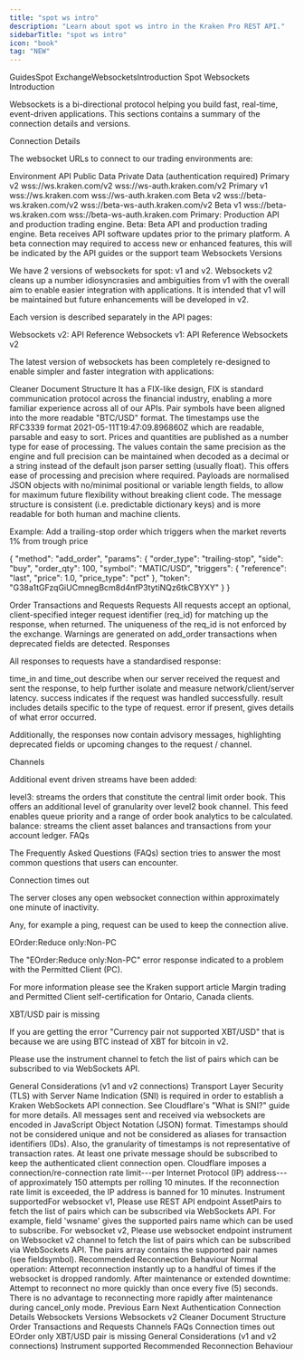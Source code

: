 ```yaml
---
title: "spot ws intro"
description: "Learn about spot ws intro in the Kraken Pro REST API."
sidebarTitle: "spot ws intro"
icon: "book"
tag: "NEW"
---
```

GuidesSpot ExchangeWebsocketsIntroduction
Spot Websockets Introduction

Websockets is a bi-directional protocol helping you build fast, real-time, event-driven applications. This sections contains a summary of the connection details and versions.

Connection Details​

The websocket URLs to connect to our trading environments are:

Environment	API	Public Data	Private Data (authentication required)
Primary	v2	wss://ws.kraken.com/v2	wss://ws-auth.kraken.com/v2
Primary	v1	wss://ws.kraken.com	wss://ws-auth.kraken.com
Beta	v2	wss://beta-ws.kraken.com/v2	wss://beta-ws-auth.kraken.com/v2
Beta	v1	wss://beta-ws.kraken.com	wss://beta-ws-auth.kraken.com
Primary: Production API and production trading engine.
Beta: Beta API and production trading engine. Beta receives API software updates prior to the primary platform. A beta connection may required to access new or enhanced features, this will be indicated by the API guides or the support team
Websockets Versions​

We have 2 versions of websockets for spot: v1 and v2. Websockets v2 cleans up a number idiosyncrasies and ambiguities from v1 with the overall aim to enable easier integration with applications. It is intended that v1 will be maintained but future enhancements will be developed in v2.

Each version is described separately in the API pages:

Websockets v2: API Reference
Websockets v1: API Reference
Websockets v2​

The latest version of websockets has been completely re-designed to enable simpler and faster integration with applications:

Cleaner Document Structure​
It has a FIX-like design, FIX is standard communication protocol across the financial industry, enabling a more familiar experience across all of our APIs.
Pair symbols have been aligned into the more readable "BTC/USD" format.
The timestamps use the RFC3339 format 2021-05-11T19:47:09.896860Z which are readable, parsable and easy to sort.
Prices and quantities are published as a number type for ease of processing. The values contain the same precision as the engine and full precision can be maintained when decoded as a decimal or a string instead of the default json parser setting (usually float). This offers ease of processing and precision where required.
Payloads are normalised JSON objects with no/minimal positional or variable length fields, to allow for maximum future flexibility without breaking client code.
The message structure is consistent (i.e. predictable dictionary keys) and is more readable for both human and machine clients.

Example: Add a trailing-stop order which triggers when the market reverts 1% from trough price

{
    "method": "add_order",
    "params": {
        "order_type": "trailing-stop",
        "side": "buy",
        "order_qty": 100,
        "symbol": "MATIC/USD",
        "triggers": {
            "reference": "last",
            "price": 1.0,
            "price_type": "pct"
        },
        "token": "G38a1tGFzqGiUCmnegBcm8d4nfP3tytiNQz6tkCBYXY"
    }
}

Order Transactions and Requests​
Requests​
All requests accept an optional, client-specified integer request identifier (req_id) for matching up the response, when returned. The uniqueness of the req_id is not enforced by the exchange.
Warnings are generated on add_order transactions when deprecated fields are detected.
Responses​

All responses to requests have a standardised response:

time_in and time_out describe when our server received the request and sent the response, to help further isolate and measure network/client/server latency.
success indicates if the request was handled successfully.
result includes details specific to the type of request.
error if present, gives details of what error occurred.

Additionally, the responses now contain advisory messages, highlighting deprecated fields or upcoming changes to the request / channel.

Channels​

Additional event driven streams have been added:

level3: streams the orders that constitute the central limit order book. This offers an additional level of granularity over level2 book channel. This feed enables queue priority and a range of order book analytics to be calculated.
balance: streams the client asset balances and transactions from your account ledger.
FAQs​

The Frequently Asked Questions (FAQs) section tries to answer the most common questions that users can encounter.

Connection times out​

The server closes any open websocket connection within approximately one minute of inactivity.

Any, for example a ping, request can be used to keep the connection alive.

EOrder:Reduce only:Non-PC​

The "EOrder:Reduce only:Non-PC" error response indicated to a problem with the Permitted Client (PC).

For more information please see the Kraken support article Margin trading and Permitted Client self-certification for Ontario, Canada clients.

XBT/USD pair is missing​

If you are getting the error "Currency pair not supported XBT/USD" that is because we are using BTC instead of XBT for bitcoin in v2.

Please use the instrument channel to fetch the list of pairs which can be subscribed to via WebSockets API.

General Considerations (v1 and v2 connections)​
Transport Layer Security (TLS) with Server Name Indication (SNI) is required in order to establish a Kraken WebSockets API connection. See Cloudflare's "What is SNI?" guide for more details.
All messages sent and received via websockets are encoded in JavaScript Object Notation (JSON) format.
Timestamps should not be considered unique and not be considered as aliases for transaction identifiers (IDs). Also, the granularity of timestamps is not representative of transaction rates.
At least one private message should be subscribed to keep the authenticated client connection open.
Cloudflare imposes a connection/re-connection rate limit---per Internet Protocol (IP) address---of approximately 150 attempts per rolling 10 minutes. If the reconnection rate limit is exceeded, the IP address is banned for 10 minutes.
Instrument supported​
For websocket v1, Please use REST API endpoint AssetPairs to fetch the list of pairs which can be subscribed via WebSockets API. For example, field 'wsname' gives the supported pairs name which can be used to subscribe.
For websocket v2, Please use websocket endpoint instrument on Websocket v2 channel to fetch the list of pairs which can be subscribed via WebSockets API. The pairs array contains the supported pair names (see fieldsymbol).
Recommended Reconnection Behaviour​
Normal operation: Attempt reconnection instantly up to a handful of times if the websocket is dropped randomly.
After maintenance or extended downtime: Attempt to reconnect no more quickly than once every five (5) seconds. There is no advantage to reconnecting more rapidly after maintenance during cancel_only mode.
Previous
Earn
Next
Authentication
Connection Details
Websockets Versions
Websockets v2
Cleaner Document Structure
Order Transactions and Requests
Channels
FAQs
Connection times out
EOrder only
XBT/USD pair is missing
General Considerations (v1 and v2 connections)
Instrument supported
Recommended Reconnection Behaviour